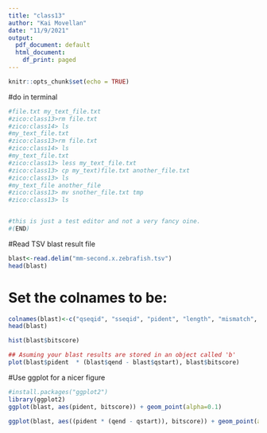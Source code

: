 ```yaml
---
title: "class13"
author: "Kai Movellan"
date: "11/9/2021"
output:
  pdf_document: default
  html_document:
    df_print: paged
---
```


```r
knitr::opts_chunk$set(echo = TRUE)
```

#do in terminal 
```r
#file.txt my_text_file.txt
#zico:class13>rm file.txt
#zico:class14> ls
#my_text_file.txt
#zico:class13>rm file.txt
#zico:class14> ls
#my_text_file.txt
#zico:class13> less my_text_file.txt
#zico:class13> cp my_text)file.txt another_file.txt
#zico:class13> ls
#my_text_file another_file
#zico:class13> mv snother_file.txt tmp
#zico:class13> ls


#this is just a test editor and not a very fancy oine.
#(END)
```

#Read TSV blast result file
```r
blast<-read.delim("mm-second.x.zebrafish.tsv")
head(blast)
```

# Set the colnames to be:
```r
colnames(blast)<-c("qseqid", "sseqid", "pident", "length", "mismatch", "gapopen", "qstart", "qend", "sstart", "send", "evalue", "bitscore")
head(blast)
```

```r
hist(blast$bitscore)

```

```r
## Asuming your blast results are stored in an object called 'b'
plot(blast$pident  * (blast$qend - blast$qstart), blast$bitscore)
```


#Use ggplot for a nicer figure
```r
#install.packages("ggplot2")
library(ggplot2)
ggplot(blast, aes(pident, bitscore)) + geom_point(alpha=0.1) 
```

```r
ggplot(blast, aes((pident * (qend - qstart)), bitscore)) + geom_point(alpha=0.1) + geom_smooth()
```
